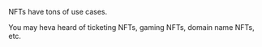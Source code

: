 NFTs have tons of use cases.

You may heva heard of ticketing NFTs, gaming NFTs, domain name NFTs, etc.
